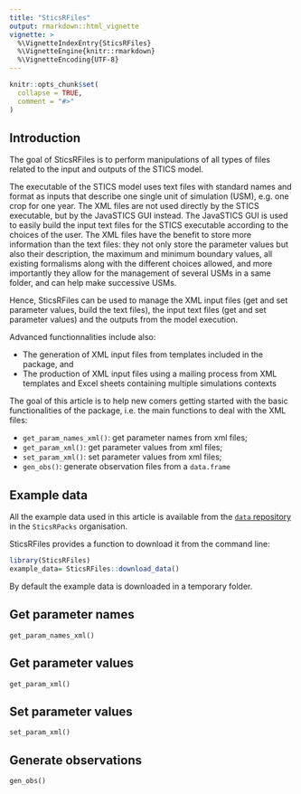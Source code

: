 ```yaml
---
title: "SticsRFiles"
output: rmarkdown::html_vignette
vignette: >
  %\VignetteIndexEntry{SticsRFiles}
  %\VignetteEngine{knitr::rmarkdown}
  %\VignetteEncoding{UTF-8}
---
```


```r
knitr::opts_chunk$set(
  collapse = TRUE,
  comment = "#>"
)
```

## Introduction

The goal of SticsRFiles is to perform manipulations of all types of files related to the input and outputs of the STICS model. 

The executable of the STICS model uses text files with standard names and format as inputs that describe one single unit of simulation (USM), e.g. one crop for one year. The XML files are not used directly by the STICS executable, but by the JavaSTICS GUI instead. The JavaSTICS GUI is used to easily build the input text files for the STICS executable according to the choices of the user. The XML files have the benefit to store more information than the text files: they not only store the parameter values but also their description, the maximum and minimum boundary values, all existing formalisms along with the different choices allowed, and more importantly they allow for the management of several USMs in a same folder, and can help make successive USMs.

Hence, SticsRFiles can be used to manage the XML input files (get and set parameter values, build the text files), the input text files (get and set parameter values) and the outputs from the model execution. 

Advanced functionnalities include also:

* The generation of XML input files from templates included in the package, and   
* The production of XML input files using a mailing process from XML templates and Excel sheets containing multiple simulations contexts 


The goal of this article is to help new comers getting started with the basic functionalities of the package, i.e. the main functions to deal with the XML files:

* `get_param_names_xml()`: get parameter names from xml files;  
* `get_param_xml()`: get parameter values from xml files;
* `set_param_xml()`: set parameter values from xml files;
* `gen_obs()`: generate observation files from a `data.frame`

## Example data

All the example data used in this article is available from the [`data` repository](https://github.com/SticsRPacks/data) in the `SticsRPacks` organisation.  

SticsRFiles provides a function to download it from the command line: 

```r
library(SticsRFiles)
example_data= SticsRFiles::download_data()
```

By default the example data is downloaded in a temporary folder. 


## Get parameter names

`get_param_names_xml()`

## Get parameter values

`get_param_xml()`

## Set parameter values

`set_param_xml()`

## Generate observations

`gen_obs()`
